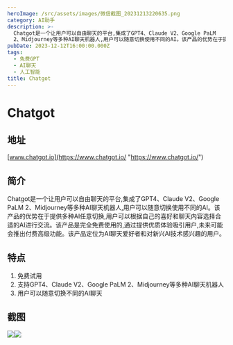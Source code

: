 ```yaml
---
heroImage: /src/assets/images/微信截图_20231213220635.png
category: AI助手
description: >-
  Chatgot是一个让用户可以自由聊天的平台,集成了GPT4、Claude V2、Google PaLM
  2、Midjourney等多种AI聊天机器人,用户可以随意切换使用不同的AI。该产品的优势在于提供多种AI任意切换,用户可以根据自己的喜好和聊天内容选择合适的AI进行交流。该产品是完全免费使用的,通过提供优质体验吸引用户,未来可能会推出付费高级功能。该产品定位为AI聊天爱好者和对新兴AI技术感兴趣的用户。
pubDate: 2023-12-12T16:00:00.000Z
tags:
  - 免费GPT
  - AI聊天
  - 人工智能
title: Chatgot
---
```


# Chatgot

## 地址

[www.chatgot.io](https://www.chatgot.io/ "https://www.chatgot.io/")

## 简介

Chatgot是一个让用户可以自由聊天的平台,集成了GPT4、Claude V2、Google PaLM 2、Midjourney等多种AI聊天机器人,用户可以随意切换使用不同的AI。该产品的优势在于提供多种AI任意切换,用户可以根据自己的喜好和聊天内容选择合适的AI进行交流。该产品是完全免费使用的,通过提供优质体验吸引用户,未来可能会推出付费高级功能。该产品定位为AI聊天爱好者和对新兴AI技术感兴趣的用户。

## 特点

1. 免费试用
2. 支持GPT4、Claude V2、Google PaLM 2、Midjourney等多种AI聊天机器人
3. 用户可以随意切换不同的AI聊天

## 截图

![](/src/assets/images/微信截图_20231213220617.png)![](/src/assets/images/微信截图_20231213220624.png)
